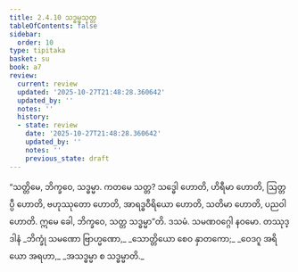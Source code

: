 ```yaml
---
title: 2.4.10 သဒ္ဓမ္မသုတ္တ
tableOfContents: false
sidebar:
  order: 10
type: tipitaka
basket: su
book: a7
review:
  current: review
  updated: '2025-10-27T21:48:28.360642'
  updated_by: ''
  notes: ''
  history:
  - state: review
    date: '2025-10-27T21:48:28.360642'
    updated_by: ''
    notes: ''
    previous_state: draft
---
```



<ReviewStatus review={frontmatter.review} showDetails={true} />

<HypothesisAnnotation frontmatter={frontmatter} />

<DynamicBreadcrumb />

<Division number="94" book="a7" e="ch" v="16" p="509">

<Paragraph number="650" book="a7">
“သတ္တိမေ, ဘိက္ခဝေ, သဒ္ဓမ္မာ. ကတမေ သတ္တ? သဒ္ဓေါ ဟောတိ, ဟိရီမာ ဟောတိ, ဩတ္တပ္ပီ ဟောတိ, ဗဟုဿုတော ဟောတိ, အာရဒ္ဓဝီရိယော ဟောတိ, သတိမာ ဟောတိ, ပညဝါ ဟောတိ. ဣမေ ခေါ, ဘိက္ခဝေ, သတ္တ သဒ္ဓမ္မာ”တိ.

</Paragraph>
</Division>

<Paragraph number="651" type="center" book="a7">
ဒသမံ.



</Paragraph>

<Paragraph number="652" type="center" book="a7">
သမဏဝဂ္ဂေါ နဝမော.



</Paragraph>

<Paragraph number="653" type="center" book="a7">
တဿုဒ္ဒါနံ


</Paragraph>

<Paragraph number="654" type="verses" book="a7">
_ဘိက္ခုံ သမဏော ဗြာဟ္မဏော,_  
_သောတ္တိယော စေဝ နှာတကော;_  
_ဝေဒဂူ အရိယော အရဟာ,_  
_အသဒ္ဓမ္မာ စ သဒ္ဓမ္မာတိ._
</Paragraph>